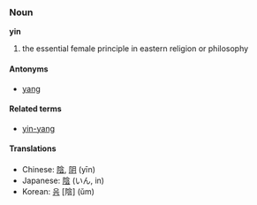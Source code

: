 ===Noun===
'''yin'''

# the essential female principle in eastern religion or philosophy

====Antonyms====
*[[yang]]

====Related terms====
*[[yin-yang]]

====Translations====
*Chinese: [[陰]], [[阴]] (yīn)
*Japanese: [[陰]] (いん, in)
*Korean: [[음]] [陰] (ŭm)